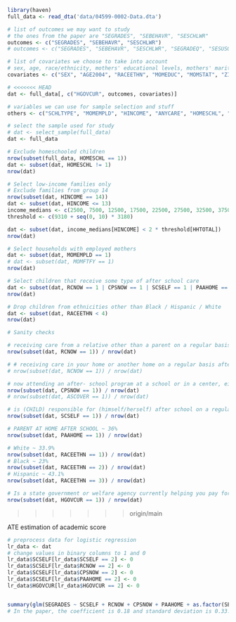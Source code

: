 ```r
library(haven)
full_data <- read_dta('data/04599-0002-Data.dta')
```

```r
# list of outcomes we may want to study
# the ones from the paper are "SEGRADES", "SEBEHAVR", "SESCHLWR"
outcomes <- c("SEGRADES", "SEBEHAVR", "SESCHLWR")
# outcomes <- c("SEGRADES", "SEBEHAVR", "SESCHLWR", "SEGRADEQ", "SESUSOUT", "SESUSPIN")

# list of covariates we choose to take into account
# sex, age, race/ethnicity, mothers' educational levels, mothers' marital status, childcare subsidy, and community levels
covariates <- c("SEX", "AGE2004", "RACEETHN", "MOMEDUC", "MOMSTAT", "ZIPURB")

# <<<<<<< HEAD
dat <- full_data[, c("HGOVCUR", outcomes, covariates)]
```

```r
# variables we can use for sample selection and stuff
others <- c("SCHLTYPE", "MOMEMPLD", "HINCOME", "ANYCARE", "HOMESCHL", "HH18OVER", "HHTOTAL", "HHUNDR18", "CENREG")

# select the sample used for study
# dat <- select_sample(full_data)
dat <- full_data

# Exclude homeschooled children
nrow(subset(full_data, HOMESCHL == 1))
dat <- subset(dat, HOMESCHL != 1)
nrow(dat)

# Select low-income families only
# Exclude families from group 14
nrow(subset(dat, HINCOME == 14))
dat <- subset(dat, HINCOME <= 13)
income_medians <- c(2500, 7500, 12500, 17500, 22500, 27500, 32500, 37500, 42500, 47500, 55000, 67500, 87500)
threshold <- c(9310 + seq(0, 10) * 3180)

dat <- subset(dat, income_medians[HINCOME] < 2 * threshold[HHTOTAL])
nrow(dat)

# Select households with employed mothers
dat <- subset(dat, MOMEMPLD == 1)
# dat <- subset(dat, MOMFTFY == 1)
nrow(dat)

# Select children that receive some type of after school care
dat <- subset(dat, RCNOW == 1 | CPSNOW == 1 | SCSELF == 1 | PAAHOME == 1)
nrow(dat)

# Drop children from ethnicities other than Black / Hispanic / White
dat <- subset(dat, RACEETHN < 4)
nrow(dat)
```


```r
# Sanity checks

# receiving care from a relative other than a parent on a regular basis after school, for example, from grandparents, brothers or sisters, or any other relatives ~ 26.2 %
nrow(subset(dat, RCNOW == 1)) / nrow(dat)

# # receiving care in your home or another home on a regular basis after school from someone who is not related to them
# nrow(subset(dat, NCNOW == 1)) / nrow(dat)

# now attending an after- school program at a school or in a center, either on a scheduled or a drop-in basis ~ 17.1%
nrow(subset(dat, CPSNOW == 1)) / nrow(dat)
# nrow(subset(dat, ASCOVER == 1)) / nrow(dat)

# is (CHILD) responsible for (himself/herself) after school on a regular basis ~ 13.2%
nrow(subset(dat, SCSELF == 1)) / nrow(dat)

# PARENT AT HOME AFTER SCHOOL ~ 36%
nrow(subset(dat, PAAHOME == 1)) / nrow(dat)

# White ~ 33.9%
nrow(subset(dat, RACEETHN == 1)) / nrow(dat)
# Black ~ 23%
nrow(subset(dat, RACEETHN == 2)) / nrow(dat)
# Hispanic ~ 43.1%
nrow(subset(dat, RACEETHN == 3)) / nrow(dat)

# Is a state government or welfare agency currently helping you pay for any child care costs ~ 16.4
nrow(subset(dat, HGOVCUR == 1)) / nrow(dat)
```
>>>>>>> origin/main

ATE estimation of academic score
```r
# preprocess data for logistic regression
lr_data <- dat
# change values in binary columns to 1 and 0
lr_data$SCSELF[lr_data$SCSELF == 2] <- 0
lr_data$SCSELF[lr_data$RCNOW == 2] <- 0
lr_data$SCSELF[lr_data$CPSNOW == 2] <- 0
lr_data$SCSELF[lr_data$PAAHOME == 2] <- 0
lr_data$HGOVCUR[lr_data$HGOVCUR == 2] <- 0


summary(glm(SEGRADES ~ SCSELF + RCNOW + CPSNOW + PAAHOME + as.factor(SEX) + AGE2004 + as.factor(RACEETHN) + as.factor(MOMEDUC) + as.factor(MOMSTAT) + as.factor(ZIPURB) + HGOVCUR, data=lr_data))
# In the paper, the coefficient is 0.18 and standard deviation is 0.33. 
```



